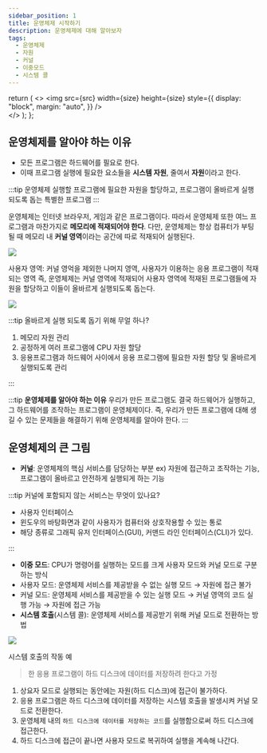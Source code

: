 ```yaml
---
sidebar_position: 1
title: 운영체제 시작하기
description: 운영체제에 대해 알아보자
tags:
  - 운영체제
  - 자원
  - 커널
  - 이중모드
  - 시스템 콜
---
```


  return (
    <>
      <img
        src={src}
        width={size}
        height={size}
        style={{
          display: "block",
          margin: "auto",
        }}
      />
      <br />
    </>
  );
};

## 운영체제를 알아야 하는 이유

- 모든 프로그램은 하드웨어를 필요로 한다.
- 이때 프로그램 실행에 필요한 요소들을 **시스템 자원**, 줄여서 **자원**이라고 한다.

:::tip 운영체제
실행할 프로그램에 필요한 자원을 할당하고, 프로그램이 올바르게 실행되도록 돕는 특별한 프로그램
:::

운영체제는 인터넷 브라우저, 게임과 같은 프로그램이다. 따라서 운영체제 또한 여느 프로그램과 마찬가지로 **메모리에 적재되어야 한다**.
다만, 운영체제는 항상 컴퓨터가 부팅될 때 메모리 내 **커널 영역**이라는 공간에 따로 적재되어 실행된다.

<Image
  src="https://s3.us-west-2.amazonaws.com/secure.notion-static.com/b15571ba-622f-4329-b740-3a2e725dd980/Untitled.png?X-Amz-Algorithm=AWS4-HMAC-SHA256&X-Amz-Content-Sha256=UNSIGNED-PAYLOAD&X-Amz-Credential=AKIAT73L2G45EIPT3X45%2F20221220%2Fus-west-2%2Fs3%2Faws4_request&X-Amz-Date=20221220T140317Z&X-Amz-Expires=86400&X-Amz-Signature=9aa14ae3caa31da775b81c5f7643d96f22e88399011d970e99f8b2bc1b783cac&X-Amz-SignedHeaders=host&response-content-disposition=filename%3D%22Untitled.png%22&x-id=GetObject"
  size="400"
/>

사용자 영역: 커널 영억을 제외한 나머지 영역, 사용자가 이용하는 응용 프로그램이 적재되는 영역
즉, 운영체제는 커널 영역에 적재되어 사용자 영역에 적재된 프로그램들에 자원을 할당하고 이들이 올바르게 실행되도록 돕는다.

<Image
  src="https://s3.us-west-2.amazonaws.com/secure.notion-static.com/fc80d280-cc54-4d63-bf77-dbff0433c239/Untitled.png?X-Amz-Algorithm=AWS4-HMAC-SHA256&X-Amz-Content-Sha256=UNSIGNED-PAYLOAD&X-Amz-Credential=AKIAT73L2G45EIPT3X45%2F20221220%2Fus-west-2%2Fs3%2Faws4_request&X-Amz-Date=20221220T141332Z&X-Amz-Expires=86400&X-Amz-Signature=3656f14080d4212079ad37a8d3c2d9a15c7d0abed1fe1e57ab7514043b28cd59&X-Amz-SignedHeaders=host&response-content-disposition=filename%3D%22Untitled.png%22&x-id=GetObject"
  size="500"
/>

:::tip 올바르게 실행 되도록 돕기 위해 무얼 하나?

1. 메모리 자원 관리
2. 공정하게 여러 프로그램에 CPU 자원 할당
3. 응용프로그램과 하드웨어 사이에서 응용 프로그램에 필요한 자원 할당 및 올바르게 실행되도록 관리

:::

:::tip **운영체제를 알아야 하는 이유**
우리가 만든 프로그램도 결국 하드웨어가 실행하고, 그 하드웨어를 조작하는 프로그램이 운영체제이다. 즉, 우리가 만든 프로그램에 대해 생길 수 있는 문제들을 해결하기 위해 운영체제를 알아야 한다.
:::

## 운영체제의 큰 그림

- **커널**: 운영체제의 핵심 서비스를 담당하는 부분
  ex) 자원에 접근하고 조작하는 기능, 프로그램이 올바르고 안전하게 실행되게 하는 기능

:::tip 커널에 포함되지 않는 서비스는 무엇이 있나요?

- 사용자 인터페이스
- 윈도우의 바탕화면과 같이 사용자가 컴퓨터와 상호작용할 수 있는 통로
- 해당 종류로 그래픽 유저 인터페이스(GUI), 커맨드 라인 인터페이스(CLI)가 있다.

:::

- **이중 모드**: CPU가 명령어를 실행하는 모드를 크게 사용자 모드와 커널 모드로 구분하는 방식
- 사용자 모드: 운영체제 서비스를 제공받을 수 없는 실행 모드 → 자원에 접근 불가
- 커널 모드: 운영체제 서비스를 제공받을 수 있는 실행 모드 → 커널 영역의 코드 실행 가능 → 자원에 접근 가능
- **시스템 호출**(시스템 콜): 운영체제 서비스를 제공받기 위해 커널 모드로 전환하는 방법

<Image
  src="https://s3.us-west-2.amazonaws.com/secure.notion-static.com/07636f44-2b04-4415-8434-7836a3992f24/Untitled.png?X-Amz-Algorithm=AWS4-HMAC-SHA256&X-Amz-Content-Sha256=UNSIGNED-PAYLOAD&X-Amz-Credential=AKIAT73L2G45EIPT3X45%2F20221220%2Fus-west-2%2Fs3%2Faws4_request&X-Amz-Date=20221220T142122Z&X-Amz-Expires=86400&X-Amz-Signature=d51b868eb23ed11e9d082692d4f6ced9e095395256825496e3888808607c1666&X-Amz-SignedHeaders=host&response-content-disposition=filename%3D%22Untitled.png%22&x-id=GetObject"
  size="500"
/>

시스템 호출의 작동 예

> 한 응용 프로그램이 하드 디스크에 데이터를 저장하려 한다고 가정

1. 상요자 모드로 실행되는 동안에는 자원(하드 디스크)에 접근이 불가하다.
2. 응용 프로그램은 하드 디스크에 데이터를 저장하는 시스템 호출을 발생시켜 커널 모드로 전환한다.
3. 운영체제 내의 `하드 디스크에 데이터를 저장하는 코드`를 실행함으로써 하드 디스크에 접근한다.
4. 하드 디스크에 접근이 끝나면 사용자 모드로 복귀하여 실행을 계속해 나간다.
